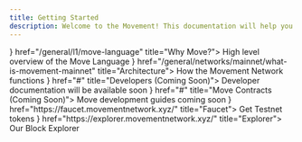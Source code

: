 ```yaml
---
title: Getting Started
description: Welcome to the Movement! This documentation will help you understand the Movement ecosystem and how to interact with it.
---
```




<Cards>
  <MovementCard icon={<MovementIcon />} href="/general/l1/move-language" title="Why Move?">
    High level overview of the Move Language
  </MovementCard>
  <MovementCard icon={<MovementIcon />} href="/general/networks/mainnet/what-is-movement-mainnet" title="Architecture">
    How the Movement Network functions
  </MovementCard>
  <MovementCard icon={<MovementIcon />} href="#" title="Developers (Coming Soon)">
    Developer documentation will be available soon
  </MovementCard>
  <MovementCard icon={<MovementIcon />} href="#" title="Move Contracts (Coming Soon)">
    Move development guides coming soon
  </MovementCard>
  <MovementCard icon={<MovementIcon />} href="https://faucet.movementnetwork.xyz/" title="Faucet">
    Get Testnet tokens
  </MovementCard>
  <MovementCard icon={<MovementIcon />} href="https://explorer.movementnetwork.xyz/" title="Explorer">
    Our Block Explorer
  </MovementCard>
</Cards>
